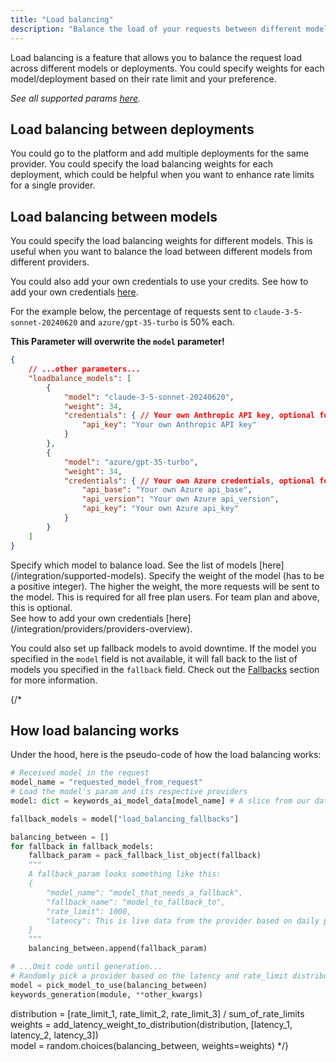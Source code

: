 ```yaml
---
title: "Load balancing"
description: "Balance the load of your requests between different models."
---
```


Load balancing is a feature that allows you to balance the request load across different models or deployments. You could specify weights for each model/deployment based on their rate limit and your preference.

_See all supported params [here](/api-endpoints/proxy-endpoints/chat-completions)._


## Load balancing between deployments
You could go to the platform and add multiple deployments for the same provider. You could specify the load balancing weights for each deployment, which could be helpful when you want to enhance rate limits for a single provider.

## Load balancing between models
You could specify the load balancing weights for different models. This is useful when you want to balance the load between different models from different providers. 

You could also add your own credentials to use your credits. See how to add your own credentials [here](/integration/own-api-keys).

For the example below, the percentage of requests sent to `claude-3-5-sonnet-20240620` and `azure/gpt-35-turbo` is 50% each.

**This Parameter will overwrite the `model` parameter!**

```json
{
    // ...other parameters...
    "loadbalance_models": [
        {
            "model": "claude-3-5-sonnet-20240620",
            "weight": 34,
            "credentials": { // Your own Anthropic API key, optional for team plan and above
                "api_key": "Your own Anthropic API key"
            }
        },
        {
            "model": "azure/gpt-35-turbo",
            "weight": 34,
            "credentials": { // Your own Azure credentials, optional for team plan and above
                "api_base": "Your own Azure api_base",
                "api_version": "Your own Azure api_version",
                "api_key": "Your own Azure api_key"
            }
        }
    ]
}
```
<ParamField path="model" type="string" required>
  Specify which model to balance load. See the list of models [here](/integration/supported-models). 
</ParamField>
<ParamField path="weight" type="integer" required>
    Specify the weight of the model (has to be a positive integer). The higher the weight, the more requests will be sent to the model.
</ParamField>
<ParamField path="credentials" type="list" >
This is required for all free plan users. For team plan and above, this is optional. <br/>
See how to add your own credentials [here](/integration/providers/providers-overview).
</ParamField>

You could also set up fallback models to avoid downtime. If the model you specified in the `model` field is not available, it will fall back to the list of models you specified in the `fallback` field. Check out the [Fallbacks](/features/generation/fallbacks) section for more information.

{/* 
## How load balancing works
Under the hood, here is the pseudo-code of how the load balancing works:

```python
# Received model in the request
model_name = "requested_model_from_request"
# Load the model's param and its respective providers
model: dict = keywords_ai_model_data[model_name] # A slice from our data

fallback_models = model["load_balancing_fallbacks"]

balancing_between = []
for fallback in fallback_models:
    fallback_param = pack_fallback_list_object(fallback)
    """
    A fallback_param looks something like this:
    {
        "model_name": "model_that_needs_a_fallback",
        "fallback_name": "model_to_fallback_to",
        "rate_limit": 1000,
        "latency": This is live data from the provider based on daily ping
    }
    """
    balancing_between.append(fallback_param)

# ...Omit code until generation...
# Randomly pick a provider based on the latency and rate_limit distribution
model = pick_model_to_use(balancing_between)
keywords_generation(module, **other_kwargs)

```


distribution = [rate_limit_1, rate_limit_2, rate_limit_3] / sum_of_rate_limits <br/>
weights = add_latency_weight_to_distribution(distribution, [latency_1, latency_2, latency_3])<br/>
model = random.choices(balancing_between, weights=weights) */}